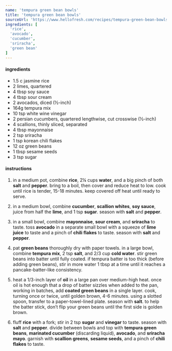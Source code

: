 ```yaml
---
name: 'tempura green bean bowls'
title: 'tempura green bean bowls'
sourceUrl: 'https://www.hellofresh.com/recipes/tempura-green-bean-bowls-5e67ddeac49988650d541ee4'
ingredients: [
  'rice',
  'avocado',
  'cucumber',
  'sriracha',
  'green bean'
]
---
```


#### ingredients

- 1.5 c jasmine rice
- 2 limes, quartered
- 4 tbsp soy sauce
- 4 tbsp sour cream
- 2 avocados, diced (½-inch)
- 164g tempura mix
- 10 tsp white wine vinegar
- 2 persian cucumbers, quartered lengthwise, cut crosswise (½-inch)
- 4 scallions, thinly sliced, separated
- 4 tbsp mayonnaise
- 2 tsp sriracha
- 1 tsp korean chili flakes
- 12 oz green beans
- 1 tbsp sesame seeds
- 3 tsp sugar

#### instructions

1. in a medium pot, combine **rice**, 2¼ cups **water**, and a big pinch of both **salt** and **pepper**. bring to a boil, then cover and reduce heat to low. cook until rice is tender, 15-18 minutes. keep covered off heat until ready to serve.

2. in a medium bowl, combine **cucumber**, **scallion whites**, **soy sauce**, juice from half the **lime**, and 1 tsp **sugar**. season with **salt** and **pepper**.

3. in a small bowl, combine **mayonnaise**, **sour cream**, and **sriracha** to taste. toss **avocado** in a separate small bowl with a squeeze of **lime juice** to taste and a pinch of **chili flakes** to taste. season with **salt** and **pepper**.

4. pat **green beans** thoroughly dry with paper towels. in a large bowl, combine **tempura mix**, 2 tsp **salt**, and 2/3 cup **cold water**. stir green beans into batter until fully coated. if tempura batter is too thick (before adding green beans), stir in more water 1 tbsp at a time until it reaches a pancake-batter-like consistency.

5. heat a 1/3-inch layer of **oil** in a large pan over medium-high heat. once oil is hot enough that a drop of batter sizzles when added to the pan, working in batches, add **coated green beans** in a single layer. cook, turning once or twice, until golden brown, 4-6 minutes. using a slotted spoon, transfer to a paper-towel-lined plate. season with **salt**. to help the batter stick, don’t flip your green beans until the first side is golden brown.

6. fluff **rice** with a fork; stir in 2 tsp **sugar** and **vinegar** to taste. season with **salt** and **pepper**. divide between bowls and top with **tempura green beans**, **marinated cucumber** (discarding liquid), **avocado**, and **sriracha mayo**. garnish with **scallion greens**, **sesame seeds**, and a pinch of **chili flakes** to taste.